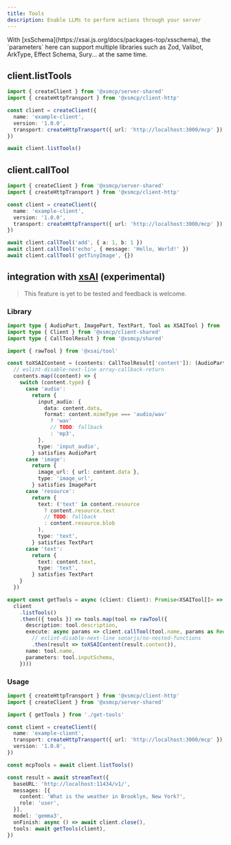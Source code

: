 ```yaml
---
title: Tools
description: Enable LLMs to perform actions through your server
---
```


<Callout>
  With [xsSchema](https://xsai.js.org/docs/packages-top/xsschema), the `parameters` here can support multiple libraries such as Zod, Valibot, ArkType, Effect Schema, Sury... at the same time.
</Callout>

## client.listTools

```ts
import { createClient } from '@xsmcp/server-shared'
import { createHttpTransport } from '@xsmcp/client-http'

const client = createClient({
  name: 'example-client',
  version: '1.0.0',
  transport: createHttpTransport({ url: 'http://localhost:3000/mcp' }),
})

await client.listTools()
```

## client.callTool

```ts
import { createClient } from '@xsmcp/server-shared'
import { createHttpTransport } from '@xsmcp/client-http'

const client = createClient({
  name: 'example-client',
  version: '1.0.0',
  transport: createHttpTransport({ url: 'http://localhost:3000/mcp' }),
})

await client.callTool('add', { a: 1, b: 1 })
await client.callTool('echo', { message: 'Hello, World!' })
await client.callTool('getTinyImage', {})
```

## integration with [xsAI](https://xsai.js.org) (experimental)

> This feature is yet to be tested and feedback is welcome.

### Library

```ts
import type { AudioPart, ImagePart, TextPart, Tool as XSAITool } from '@xsai/shared-chat'
import type { Client } from '@xsmcp/client-shared'
import type { CallToolResult } from '@xsmcp/shared'

import { rawTool } from '@xsai/tool'

const toXSAIContent = (contents: CallToolResult['content']): (AudioPart | ImagePart | TextPart)[] =>
  // eslint-disable-next-line array-callback-return
  contents.map((content) => {
    switch (content.type) {
      case 'audio':
        return {
          input_audio: {
            data: content.data,
            format: content.mimeType === 'audio/wav'
              ? 'wav'
              // TODO: fallback
              : 'mp3',
          },
          type: 'input_audio',
        } satisfies AudioPart
      case 'image':
        return {
          image_url: { url: content.data },
          type: 'image_url',
        } satisfies ImagePart
      case 'resource':
        return {
          text: ('text' in content.resource
            ? content.resource.text
            // TODO: fallback
            : content.resource.blob
          ),
          type: 'text',
        } satisfies TextPart
      case 'text':
        return {
          text: content.text,
          type: 'text',
        } satisfies TextPart
    }
  })

export const getTools = async (client: Client): Promise<XSAITool[]> =>
  client
    .listTools()
    .then(({ tools }) => tools.map(tool => rawTool({
      description: tool.description,
      execute: async params => client.callTool(tool.name, params as Record<string, unknown>)
        // eslint-disable-next-line sonarjs/no-nested-functions
        .then(result => toXSAIContent(result.content)),
      name: tool.name,
      parameters: tool.inputSchema,
    })))
```

### Usage

```ts
import { createHttpTransport } from '@xsmcp/client-http'
import { createClient } from '@xsmcp/server-shared'

import { getTools } from './get-tools'

const client = createClient({
  name: 'example-client',
  transport: createHttpTransport({ url: 'http://localhost:3000/mcp' }),
  version: '1.0.0',
})

const mcpTools = await client.listTools()

const result = await streamText({
  baseURL: 'http://localhost:11434/v1/',
  messages: [{
    content: 'What is the weather in Brooklyn, New York?',
    role: 'user',
  }],
  model: 'gemma3',
  onFinish: async () => await client.close(),
  tools: await getTools(client),
})
```
